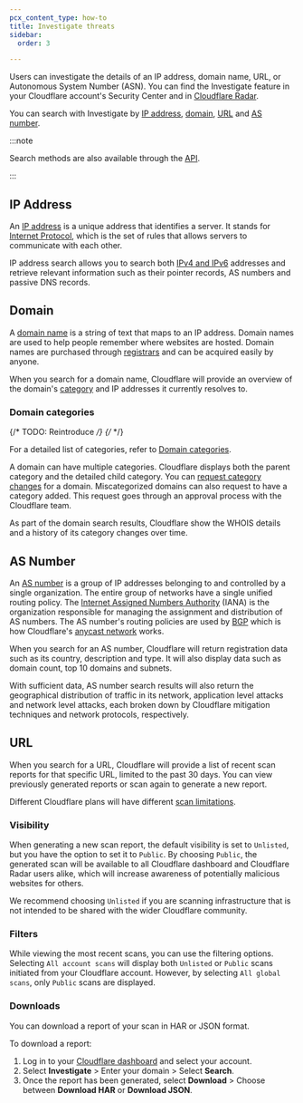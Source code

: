 ```yaml
---
pcx_content_type: how-to
title: Investigate threats
sidebar:
  order: 3

---
```



Users can investigate the details of an IP address, domain name, URL, or Autonomous System Number (ASN). You can find the Investigate feature in your Cloudflare account's Security Center and in [Cloudflare Radar](https://radar.cloudflare.com/scan).

You can search with Investigate by [IP address](/security-center/investigate/investigate-threats/#ip-address), [domain](/security-center/investigate/investigate-threats/#domain), [URL](/security-center/investigate/investigate-threats/#url) and [AS number](/security-center/investigate/investigate-threats/#as-number).

:::note

Search methods are also available through the [API](/security-center/intel-apis/).

:::

## IP Address

An [IP address](https://www.cloudflare.com/learning/dns/glossary/what-is-my-ip-address/) is a unique address that identifies a server. It stands for [Internet Protocol](https://www.cloudflare.com/learning/network-layer/internet-protocol/), which is the set of rules that allows servers to communicate with each other.

IP address search allows you to search both [IPv4 and IPv6](https://www.cloudflare.com/learning/dns/glossary/what-is-my-ip-address/) addresses and retrieve relevant information such as their pointer records, AS numbers and passive DNS records.

## Domain

A [domain name](https://www.cloudflare.com/learning/dns/glossary/what-is-a-domain-name/) is a string of text that maps to an IP address. Domain names are used to help people remember where websites are hosted. Domain names are purchased through [registrars](/registrar/) and can be acquired easily by anyone.

When you search for a domain name, Cloudflare will provide an overview of the domain's [category](#domain-categories) and IP addresses it currently resolves to.

### Domain categories

{/* TODO: Reintroduce */}
{/* <Render file="gateway/domain-categories" product="cloudflare-one" /> */}

For a detailed list of categories, refer to [Domain categories](/cloudflare-one/policies/gateway/domain-categories/).

A domain can have multiple categories. Cloudflare displays both the parent category and the detailed child category. You can [request category changes](/security-center/investigate/change-categorization/) for a domain. Miscategorized domains can also request to have a category added. This request goes through an approval process with the Cloudflare team.

As part of the domain search results, Cloudflare show the WHOIS details and a history of its category changes over time.

## AS Number

An [AS number](https://www.cloudflare.com/learning/network-layer/what-is-an-autonomous-system/) is a group of IP addresses belonging to and controlled by a single organization. The entire group of networks have a single unified routing policy. The [Internet Assigned Numbers Authority](https://www.iana.org/) (IANA) is the organization responsible for managing the assignment and distribution of AS numbers. The AS number's routing policies are used by [BGP](https://www.cloudflare.com/learning/security/glossary/what-is-bgp/) which is how Cloudflare's [anycast network](https://www.cloudflare.com/learning/cdn/glossary/anycast-network/) works.

When you search for an AS number, Cloudflare will return registration data such as its country, description and type. It will also display data such as domain count, top 10 domains and subnets.

With sufficient data, AS number search results will also return the geographical distribution of traffic in its network, application level attacks and network level attacks, each broken down by Cloudflare mitigation techniques and network protocols, respectively.

## URL

When you search for a URL, Cloudflare will provide a list of recent scan reports for that specific URL, limited to the past 30 days. You can view previously generated reports or scan again to generate a new report.

Different Cloudflare plans will have different [scan limitations](/security-center/investigate/scan-limits/).

### Visibility

When generating a new scan report, the default visibility is set to `Unlisted`, but you have the option to set it to `Public`. By choosing `Public`, the generated scan will be available to all Cloudflare dashboard and Cloudflare Radar users alike, which will increase awareness of potentially malicious websites for others.

We recommend choosing `Unlisted` if you are scanning infrastructure that is not intended to be shared with the wider Cloudflare community.

### Filters

While viewing the most recent scans, you can use the filtering options. Selecting `All account scans` will display both `Unlisted` or `Public` scans initiated from your Cloudflare account. However, by selecting `All global scans`, only `Public` scans are displayed.

### Downloads

You can download a report of your scan in HAR or JSON format.

To download a report:

1. Log in to your [Cloudflare dashboard](https://dash.cloudflare.com/) and select your account.
2. Select **Investigate** > Enter your domain > Select **Search**.
3. Once the report has been generated, select **Download** > Choose between **Download HAR** or **Download JSON**.
